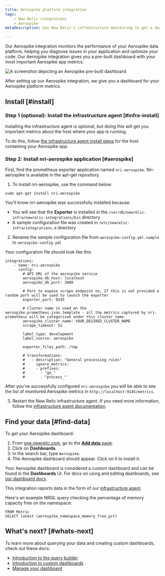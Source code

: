 ```yaml
---
title: Aerospike platform integration
tags:
    - New Relic integrations
    - Aerospike
metaDescription: Use New Relic's infrastructure monitoring to get a dashboard with metrics from your Aerospike platform. 

---
```



Our Aerospike integration monitors the performance of your Aerospike data platform, helping you diagnose issues in your application and optimize your code. Our Aerospike integration gives you a pre-built dashboard with your most important Aerospike app metrics.

<img
    title="aerospike dashboard"
    alt="A screenshot depicting an Aerospike pre-built dashboard"
    src={infrastructureAerospikeDashboard}
/>

<figcaption>
After setting up our Aerospike integration, we give you a dashboard for your Aerospike platform metrics. 
</figcaption>

## Install [#install]

### Step 1 (optional): Install the infrastructure agent [#infra-install]

Installing the infrastructure agent is optional, but doing this will get you important metrics about the host where your app is running. 

To do this, follow [the infrastructure agent install steps](/docs/infrastructure/install-infrastructure-agent/get-started/install-infrastructure-agent) for the host containing your Aerospike app.

### Step 2: Install nri-aerospike application [#aerospike]

First, find the prometheus exporter application named `nri-aerospike`. Nri-aerospike is available in the apt-get repository. 

1. To install nri-aerospike, use the command below:

```
sudo apt-get install nri-aerospike
```
You'll know nri-aerospike was successfully installed because:
*  You will see that the **Exporter** is installed in the `/var/db/newrelic-infra/newrelic-integrations/bin` directory
* A sample configuration file was created in `/etc/newrelic-infra/integrations.d` directory

2. Rename the sample configuration file from `aerospike-config.yml.sample` to `aerospike-config.yml`

Your configuration file should look like this

```
integrations:
    - name: nri-aerospike
      config:
        # API URL of the aerospike service
        aerospike_db_host: localhost
        aerospike_db_port: 3000

        # Port to expose scrape endpoint on, If this is not provided a random port will be used to launch the exporter
        exporter_port: 9145

        # Cluster name is used on the aerospike.prometheus.json.template - all the metrics captured by nri-prometheus will be categorised under this cluster name
        aerospike_cluster_name: YOUR_DESIRED_CLUSTER_NAME
        scrape_timeout: 5s

        label_type: development
        label_source: aerospike

        exporter_files_path: /tmp

        # transformations:
        #   - description: "General processing rules"
        #     ignore_metrics:
        #     - prefixes:
        #       - "go_"
        #       - "process_"

```

After you've successfully configured `nri-aerospike` you will be able to see the list of monitored Aerospike metrics in `http://localhost:9145/metrics`.

3. Restart the New Relic infrastructure agent. If you need more information, follow the [infrastructure agent documentation](/docs/infrastructure/install-infrastructure-agent/manage-your-agent/start-stop-restart-infrastructure-agent/).

## Find your data [#find-data]

To get your Aerospike dashboard: 

1. From [one.newrelic.com](https://one.newrelic.com), go to the [**Add data** page](https://one.newrelic.com/marketplace). 
2. Click on **Dashboards**.
3. In the search bar, type `Aerospike`. 
4. The Aerospike dashboard should appear. Click on it to install it.

Your Aerospike dashboard is considered a custom dashboard and can be found in the **Dashboards** UI. For docs on using and editing dashboards, see [our dashboard docs](/docs/query-your-data/explore-query-data/dashboards/introduction-dashboards).

This integration reports data in the form of our [infrastructure agent](/docs/infrastructure/manage-your-data/data-instrumentation/default-infrastructure-monitoring-data/#infrastructure-events). 

Here's an example NRQL query checking the percentage of memory capacity free on the namespace:

```
FROM Metric 
SELECT latest (aerospike_namespace_memory_free_pct)
```

## What's next? [#whats-next]

To learn more about querying your data and creating custom dashboards, check out these docs: 

* [Introduction to the query builder](/docs/query-your-data/explore-query-data/query-builder/introduction-query-builder)
* [Introduction to custom dashboards](/docs/query-your-data/explore-query-data/dashboards/introduction-dashboards)
* [Manage your dashboard](/docs/query-your-data/explore-query-data/dashboards/manage-your-dashboard)
